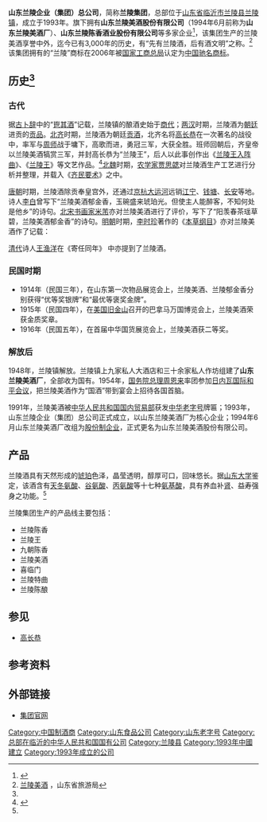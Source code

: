 {{multiple issues|
{{advert|time=2014-08-03T23:16:37+00:00}}
{{primarysources|time=2014-08-03T23:16:37+00:00}}
{{refimprove|time=2014-08-03T23:16:37+00:00}}
}}
{{Infobox company
| name                = 山东兰陵企业（集团）总公司
| type                = [[国有企业|国有企业]]、集团公司
| foundation          = 1993年
| defunct             = 
| location            = {{CHN}}[[山东省|山东省]][[临沂市|临沂市]][[兰陵县|兰陵县]][[兰陵镇|兰陵镇]]
| president           = [[陈学荣|陈学荣]]<ref>{{Cite web |url=http://www.lanling.cn/index.php?c=Mg==&type1=10&sendId=47 |title=总裁介绍 |accessdate=2014-08-03 |archive-date=2020-04-16 |archive-url=https://web.archive.org/web/20200416221612/http://www.lanling.cn/index.php?c=Mg%3D%3D&type1=10&sendId=47 |dead-url=no }}</ref>
| industry            = [[酿造|酿造]]业
| products            = [[白酒|白酒]]
| homepage            = http://www.lanling.cn/
| zip_code            = 277731
| telephone_no        = +86-539-5588998
| slogan              = 先有兰陵酒，后有酒文明
}}
'''山东兰陵企业（集团）总公司'''，简称'''兰陵集团'''，总部位于[[山东省|山东省]][[临沂市|临沂市]][[兰陵县|兰陵县]][[兰陵镇|兰陵镇]]，成立于1993年。旗下拥有'''山东兰陵美酒股份有限公司'''（1994年6月前称为'''山东兰陵美酒厂'''）、'''山东兰陵陈香酒业股份有限公司'''等多家企业<ref name="简介">{{Cite web |url=http://www.lanling.cn/index.php?c=MQ==&type1=1&sendId=40 |title=中华酒苑一奇葩——变革发展中的兰陵集团纪实 |accessdate=2014-08-03 |archive-date=2017-02-23 |archive-url=https://web.archive.org/web/20170223125933/http://www.lanling.cn/index.php?c=MQ==&type1=1&sendId=40 |dead-url=no }}</ref>，该集团生产的兰陵美酒享誉中外，迄今已有3,000年的历史，有“先有兰陵酒，后有酒文明”之称。<ref name="旅游局">[http://www.sdta.cn/dtss/commodity/ff808081304f5208013067cc8f920442.html 兰陵美酒] {{Wayback|url=http://www.sdta.cn/dtss/commodity/ff808081304f5208013067cc8f920442.html |date=20200416221618 }}，山东省旅游局</ref>该集团拥有的“兰陵”商标在2006年被[[国家工商总局|国家工商总局]]认定为[[中国驰名商标|中国驰名商标]]。

==历史<ref name="简介"/>==
===古代===
据[[古卜辞|古卜辞]]中的“[[鬯其酒|鬯其酒]]”记载，兰陵镇的酿酒史始于[[商代|商代]]；[[两汉|两汉]]时期，兰陵酒为[[朝廷|朝廷]]进贡的[[贡品|贡品]]。[[北齐|北齐]]时期，兰陵酒为朝廷[[贡酒|贡酒]]，北齐名将[[高长恭|高长恭]]在一次著名的战役中，率军与[[周师|周师]]战于墉下，高歌而进，勇冠三军，大获全胜。班师回朝后，齐皇帝以兰陵美酒犒赏三军，并封高长恭为“兰陵王”，后人以此事创作出《[[兰陵王入阵曲|兰陵王入阵曲]]》、《[[兰陵王_(电视剧)|兰陵王]]》等文艺作品。<ref>{{Cite web |url=http://www.lanling.cn/index.php?c=NQ==&type1=18&sendId=743 |title=兰陵王：千古传奇凝玉露　万世流芳酿琼浆 |accessdate=2014-08-03 |archive-date=2020-04-16 |archive-url=https://web.archive.org/web/20200416221612/http://www.lanling.cn/index.php?c=NQ%3D%3D&type1=18&sendId=743 |dead-url=no }}</ref>[[北魏|北魏]]时期，[[农学家|农学家]][[贾思勰|贾思勰]]对兰陵酒生产工艺进行分析并整理，并载入《[[齐民要术|齐民要术]]》之中。 

[[唐朝|唐朝]]时期，兰陵酒除贡奉皇宫外，还通过[[京杭大运河|京杭大运河]]远销[[江宁|江宁]]、[[钱塘县|钱塘]]、[[长安|长安]]等地。诗人[[李白|李白]]曾写下“兰陵美酒郁金香，玉碗盛来琥珀光。但使主人能醉客，不知何处是他乡”的诗句。[[北宋|北宋]][[书画家|书画家]][[米芾|米芾]]亦对兰陵美酒进行了评价，写下了“阳羡春茶瑶草碧，兰陵美酒郁金香”的诗句。[[明朝|明朝]]时期，[[李时珍|李时珍]]著作的《[[本草纲目|本草纲目]]》亦对兰陵美酒作了记载：
{{引用|兰陵美酒，清香远达，色复金黄，饮之至醉，不头痛，不口干，不作泻。共水秤之重于他水，邻邑所造俱不然，皆水土之美也，常饮入药俱良。}}

[[清代|清代]]诗人[[王渔洋|王渔洋]]在《寄任同年》 中亦提到了兰陵酒。

===民国时期===
*1914年（民国三年），在山东第一次物品展览会上，兰陵美酒、兰陵郁金香分别获得“优等奖银牌”和“最优等褒奖金牌”。 
*1915年（民国四年），在[[美国|美国]][[旧金山|旧金山]]召开的巴拿马万国博览会上，兰陵美酒荣获金质奖章。
*1916年（民国五年），在首届中华国货展览会上，兰陵美酒获二等奖。 

===解放后===
1948年，兰陵镇解放。兰陵镇上九家私人大酒店和三十余家私人作坊组建了'''山东兰陵美酒厂'''，全部收为国有。1954年，[[国务院总理|国务院总理]][[周恩来|周恩来]]率团参加[[日内瓦国际和平会议|日内瓦国际和平会议]]，把兰陵美酒作为“国酒”带到宴会上招待各国首脑。

1991年，兰陵美酒被[[中华人民共和国国内贸易部|中华人民共和国国内贸易部]]获发[[中华老字号|中华老字号]]牌匾；1993年，山东兰陵企业（集团）总公司正式成立，以山东兰陵美酒厂为核心企业；1994年6月山东兰陵美酒厂改组为[[股份制企业|股份制企业]]，正式更名为山东兰陵美酒股份有限公司。

==产品==
兰陵酒具有天然形成的[[琥珀|琥珀]]色泽，晶莹透明，醇厚可口，回味悠长。据[[山东大学|山东大学]]鉴定，该酒含有[[天冬氨酸|天冬氨酸]]、[[谷氨酸|谷氨酸]]、[[丙氨酸|丙氨酸]]等十七种[[氨基酸|氨基酸]]，具有养血补[[肾|肾]]、益寿强身之功能。<ref name="旅游局"/>

兰陵集团生产的产品线主要包括：
*兰陵陈香
*兰陵王
*九朝陈香
*兰陵美酒
*喜临门
*兰陵特曲
*兰陵陈酿

==参见==
*[[高长恭|高长恭]]

==参考资料==
{{reflist}}

==外部链接==
*[http://www.lanling.cn/ 集团官网] {{Wayback|url=http://www.lanling.cn/ |date=20200930193059 }}

[[Category:中国制酒商|Category:中国制酒商]]
[[Category:山东食品公司|Category:山东食品公司]]
[[Category:山东老字号|Category:山东老字号]]
[[Category:总部在临沂的中华人民共和国国有公司|Category:总部在临沂的中华人民共和国国有公司]]
[[Category:兰陵县|Category:兰陵县]]
[[Category:1993年中國建立|Category:1993年中國建立]]
[[Category:1993年成立的公司|Category:1993年成立的公司]]